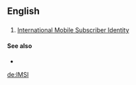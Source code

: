 ==English==

==={{abbreviation}}===
{{infl|en|abbreviation}}

# [[International Mobile Subscriber Identity]]

====See also====
* {{pedialite|International Mobile Subscriber Identity}}

[[de:IMSI]]